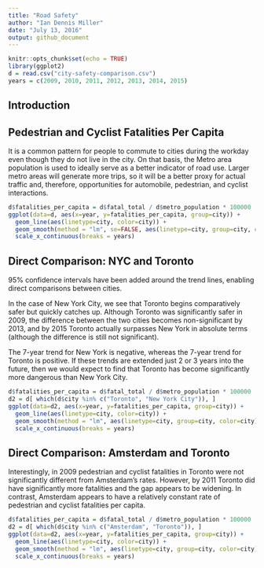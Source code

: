 ```yaml
---
title: "Road Safety"
author: "Ian Dennis Miller"
date: "July 13, 2016"
output: github_document
---
```


```r
knitr::opts_chunk$set(echo = TRUE)
library(ggplot2)
d = read.csv("city-safety-comparison.csv")
years = c(2009, 2010, 2011, 2012, 2013, 2014, 2015)
```

## Introduction

## Pedestrian and Cyclist Fatalities Per Capita

It is a common pattern for people to commute to cities during the workday even though they do not live in the city.  On that basis, the Metro area population is used to ideally serve as a better indicator of road use.  Larger metro areas will generate more trips, so it will be a better proxy for actual traffic and, therefore, opportunities for automobile, pedestrian, and cyclist interactions.

```r
d$fatalities_per_capita = d$fatal_total / d$metro_population * 100000
ggplot(data=d, aes(x=year, y=fatalities_per_capita, group=city)) + 
  geom_line(aes(linetype=city, color=city)) +
  geom_smooth(method = "lm", se=FALSE, aes(linetype=city, group=city, color=city), show.legend = FALSE) + 
  scale_x_continuous(breaks = years)
```

## Direct Comparison: NYC and Toronto

95% confidence intervals have been added around the trend lines, enabling direct comparisons between cities.

In the case of New York City, we see that Toronto begins comparatively safer but quickly catches up.  Although Toronto was significantly safer in 2009, the difference between the two cities becomes non-significant by 2013, and by 2015 Toronto actually surpasses New York in absolute terms (although the difference is still not significant).

The 7-year trend for New York is negative, whereas the 7-year trend for Toronto is positive.  If these trends are extended just 2 or 3 years into the future, then we would expect to find that Toronto has become significantly more dangerous than New York City.

```r
d$fatalities_per_capita = d$fatal_total / d$metro_population * 100000
d2 = d[ which(d$city %in% c("Toronto", "New York City")), ]
ggplot(data=d2, aes(x=year, y=fatalities_per_capita, group=city)) +
  geom_line(aes(linetype=city, color=city)) +
  geom_smooth(method = "lm", aes(linetype=city, group=city, color=city), show.legend = FALSE) + 
  scale_x_continuous(breaks = years)
```

## Direct Comparison: Amsterdam and Toronto

Interestingly, in 2009 pedestrian and cyclist fatalities in Toronto were not significantly different from Amsterdam's rates.  However, by 2011 Toronto did have significantly more fatalities and the gap appears to be widening.  In contrast, Amsterdam appears to have a relatively constant rate of pedestrian and cyclist fatalities per capita.

```r
d$fatalities_per_capita = d$fatal_total / d$metro_population * 100000
d2 = d[ which(d$city %in% c("Amsterdam", "Toronto")), ]
ggplot(data=d2, aes(x=year, y=fatalities_per_capita, group=city)) +
  geom_line(aes(linetype=city, color=city)) +
  geom_smooth(method = "lm", aes(linetype=city, group=city, color=city), show.legend = FALSE) + 
  scale_x_continuous(breaks = years)
```
